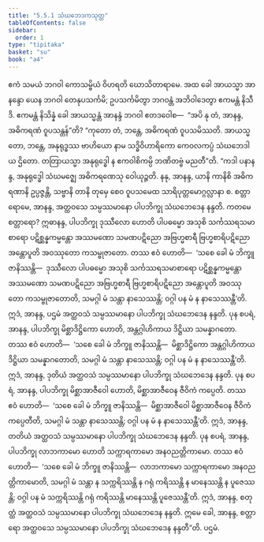 ```yaml
---
title: "5.5.1 သံဃဘေဒကသုတ္တ"
tableOfContents: false
sidebar:
  order: 1
type: "tipitaka"
basket: "su"
book: "a4"
---
```



<DynamicBreadcrumb />

<Division number="243" book="a4" e="ch" v="15" p="562">

<Paragraph number="1481" book="a4">
ဧကံ သမယံ ဘဂဝါ ကောသမ္ဗိယံ ဝိဟရတိ ဃောသိတာရာမေ. အထ ခေါ အာယသ္မာ အာနန္ဒော ယေန ဘဂဝါ တေနုပသင်္ကမိ; ဥပသင်္ကမိတွာ ဘဂဝန္တံ အဘိဝါဒေတွာ ဧကမန္တံ နိသီဒိ. ဧကမန္တံ နိသိန္နံ ခေါ အာယသ္မန္တံ အာနန္ဒံ ဘဂဝါ ဧတဒဝေါစ—  “အပိ နု တံ, အာနန္ဒ, အဓိကရဏံ ဝူပသန္တန်”တိ? “ကုတော တံ, ဘန္တေ, အဓိကရဏံ ဝူပသမိဿတိ. အာယသ္မတော, ဘန္တေ, အနုရုဒ္ဓဿ ဗာဟိယော နာမ သဒ္ဓိဝိဟာရိကော ကေဝလကပ္ပံ သံဃဘေဒါယ ဌိတော. တတြာယသ္မာ အနုရုဒ္ဓေါ န ဧကဝါစိကမ္ပိ ဘဏိတဗ္ဗံ မညတီ”တိ.
</Paragraph>

<Paragraph number="1482" book="a4">
“ကဒါ ပနာနန္ဒ, အနုရုဒ္ဓေါ သံဃမဇ္ဈေ အဓိကရဏေသု ဝေါယုဉ္ဇတိ. နနု, အာနန္ဒ, ယာနိ ကာနိစိ အဓိကရဏာနိ ဥပ္ပဇ္ဇန္တိ, သဗ္ဗာနိ တာနိ တုမှေ စေဝ ဝူပသမေထ သာရိပုတ္တမောဂ္ဂလ္လာနာ စ.
</Paragraph>

<Paragraph number="1483" book="a4">
စတ္တာရောမေ, အာနန္ဒ, အတ္ထဝသေ သမ္ပဿမာနော ပါပဘိက္ခု သံဃဘေဒေန နန္ဒတိ. ကတမေ စတ္တာရော? ဣဓာနန္ဒ, ပါပဘိက္ခု ဒုဿီလော ဟောတိ ပါပဓမ္မော အသုစိ သင်္ကဿရသမာစာရော ပဋိစ္ဆန္နကမ္မန္တော အဿမဏော သမဏပဋိညော အဗြဟ္မစာရီ ဗြဟ္မစာရိပဋိညော အန္တောပူတိ အဝဿုတော ကသမ္ဗုဇာတော. တဿ ဧဝံ ဟောတိ—  ‘သစေ ခေါ မံ ဘိက္ခူ ဇာနိဿန္တိ—  ဒုဿီလော ပါပဓမ္မော အသုစိ သင်္ကဿရသမာစာရော ပဋိစ္ဆန္နကမ္မန္တော အဿမဏော သမဏပဋိညော အဗြဟ္မစာရီ ဗြဟ္မစာရိပဋိညော အန္တောပူတိ အဝဿုတော ကသမ္ဗုဇာတောတိ, သမဂ္ဂါ မံ သန္တာ နာသေဿန္တိ; ဝဂ္ဂါ ပန မံ န နာသေဿန္တီ’တိ. ဣဒံ, အာနန္ဒ, ပဌမံ အတ္ထဝသံ သမ္ပဿမာနော ပါပဘိက္ခု သံဃဘေဒေန နန္ဒတိ.
</Paragraph>

<Paragraph number="1484" book="a4">
ပုန စပရံ, အာနန္ဒ, ပါပဘိက္ခု မိစ္ဆာဒိဋ္ဌိကော ဟောတိ, အန္တဂ္ဂါဟိကာယ ဒိဋ္ဌိယာ သမန္နာဂတော. တဿ ဧဝံ ဟောတိ—  ‘သစေ ခေါ မံ ဘိက္ခူ ဇာနိဿန္တိ—  မိစ္ဆာဒိဋ္ဌိကော အန္တဂ္ဂါဟိကာယ ဒိဋ္ဌိယာ သမန္နာဂတောတိ, သမဂ္ဂါ မံ သန္တာ နာသေဿန္တိ; ဝဂ္ဂါ ပန မံ န နာသေဿန္တီ’တိ. ဣဒံ, အာနန္ဒ, ဒုတိယံ အတ္ထဝသံ သမ္ပဿမာနော ပါပဘိက္ခု သံဃဘေဒေန နန္ဒတိ.
</Paragraph>

<Paragraph number="1485" book="a4">
ပုန စပရံ, အာနန္ဒ, ပါပဘိက္ခု မိစ္ဆာအာဇီဝေါ ဟောတိ, မိစ္ဆာအာဇီဝေန ဇီဝိကံ ကပ္ပေတိ. တဿ ဧဝံ ဟောတိ—  ‘သစေ ခေါ မံ ဘိက္ခူ ဇာနိဿန္တိ—  မိစ္ဆာအာဇီဝေါ မိစ္ဆာအာဇီဝေန ဇီဝိကံ ကပ္ပေတီတိ, သမဂ္ဂါ မံ သန္တာ နာသေဿန္တိ; ဝဂ္ဂါ ပန မံ န နာသေဿန္တီ’တိ. ဣဒံ, အာနန္ဒ, တတိယံ အတ္ထဝသံ သမ္ပဿမာနော ပါပဘိက္ခု သံဃဘေဒေန နန္ဒတိ.
</Paragraph>

<Paragraph number="1486" book="a4">
ပုန စပရံ, အာနန္ဒ, ပါပဘိက္ခု လာဘကာမော ဟောတိ သက္ကာရကာမော အနဝညတ္တိကာမော. တဿ ဧဝံ ဟောတိ—  ‘သစေ ခေါ မံ ဘိက္ခူ ဇာနိဿန္တိ—  လာဘကာမော သက္ကာရကာမော အနဝညတ္တိကာမောတိ, သမဂ္ဂါ မံ သန္တာ န သက္ကရိဿန္တိ န ဂရုံ ကရိဿန္တိ န မာနေဿန္တိ န ပူဇေဿန္တိ; ဝဂ္ဂါ ပန မံ သက္ကရိဿန္တိ ဂရုံ ကရိဿန္တိ မာနေဿန္တိ ပူဇေဿန္တီ’တိ. ဣဒံ, အာနန္ဒ, စတုတ္ထံ အတ္ထဝသံ သမ္ပဿမာနော ပါပဘိက္ခု သံဃဘေဒေန နန္ဒတိ. ဣမေ ခေါ, အာနန္ဒ, စတ္တာရော အတ္ထဝသေ သမ္ပဿမာနော ပါပဘိက္ခု သံဃဘေဒေန နန္ဒတီ”တိ.

</Paragraph>
</Division>

<Paragraph number="1487" type="center" book="a4">
ပဌမံ.
</Paragraph>